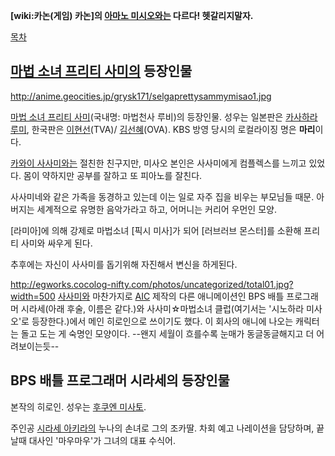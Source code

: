 {{{+1 天野 美紗緒 Misao Amano }}} 

'''[wiki:카논(게임) 카논]의 [[아마노 미시오]]와는 다르다! 헷갈리지말자.'''

[[목차]]
== [[마법 소녀 프리티 사미]]의 등장인물 ==
http://anime.geocities.jp/grysk171/selgaprettysammymisao1.jpg

[[마법 소녀 프리티 사미]](국내명: 마법천사 루비)의 등장인물. 성우는 일본판은 [[카사하라 루미]], 한국판은 [[이현선]](TVA)/ [[김선혜]](OVA). KBS 방영 당시의 로컬라이징 명은 '''마리'''이다. 

[[카와이 사사미]]와는 절친한 친구지만, 미사오 본인은 사사미에게 컴플렉스를 느끼고 있었다. 몸이 약하지만 공부를 잘하고 또 피아노를 잘친다.

사사미네와 같은 가족을 동경하고 있는데 이는 일로 자주 집을 비우는 부모님들 때문. 아버지는 세계적으로 유명한 음악가라고 하고, 어머니는 커리어 우먼인 모양.

[라미아]에 의해 강제로 마법소녀 [픽시 미사]가 되어 [러브러브 몬스터]를 소환해 프리티 사미와 싸우게 된다.

추후에는 자신이 사사미를 돕기위해 자진해서 변신을 하게된다.

http://egworks.cocolog-nifty.com/photos/uncategorized/total01.jpg?width=500
[[사사미]]와 마찬가지로 [[AIC]] 제작의 다른 애니메이션인 BPS 배틀 프로그래머 시라세(아래 후술, 이름은 같다.)와 사사미☆마법소녀 클럽(여기서는 '시노하라 미사오'로 등장한다.)에서 메인 히로인으로 쓰이기도 했다. 이 회사의 애니에 나오는 캐릭터는 돌고 도는 게 숙명인 모양이다. --왠지 세월이 흐를수록 눈매가 동글동글해지고 더 어려보이는듯--

== BPS 배틀 프로그래머 시라세의 등장인물 ==
본작의 히로인. 성우는 [[후쿠엔 미사토]].

주인공 [[시라세 아키라]]의 누나의 손녀로 그의 조카딸.
차회 예고 나레이션을 담당하며, 끝날때 대사인 '마우마우'가 그녀의 대표 수식어.
